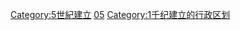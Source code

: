 [[Category:5世紀建立|Category:5世紀建立]]
[[Category:各世纪建立的行政区划|05]]
[[Category:1千纪建立的行政区划|Category:1千纪建立的行政区划]]